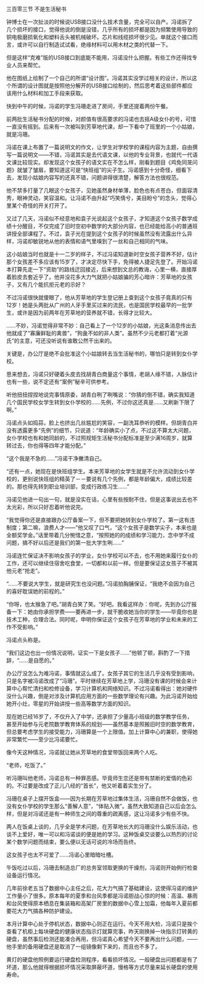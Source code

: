 

三百零三节 不是生活秘书

钟博士在一次扯淡的时候说USB接口没什么技术含量，完全可以自产。冯诺拆了几个损坏的接口，觉得他说的倒是没错，几乎所有的损坏都是因为频繁使用导致的铜电极磨损氧化和塑料舌头被机械破坏。芯片和线缆损坏很少见。单就这个接口而言，或许可以自行制造试试看，绝缘材料可以用木材之类的代替一下。

但是这样“克难”版的USB接口到底能不能用，冯诺没什么把握。有些工作还得找专业人员来帮忙。

他在图纸上绘制了一个自己的所谓“设计图”。冯诺其实没学过相关的设计，所以这个所谓的设计图就是按照他分解开的USB接口绘制的，然后思考着这些部件都应该用什么材料和加工手段来获取。

快到中午的时候，冯诺的学生冯珊走进了房间，手里还提着两份午餐。

前两批生活秘书分配的时候，对颜值有很高要求的冯诺也去摇A级女仆的号，可惜一直没有摇到。后来有一次被叫到芳草地代课，却一下看中了班里的一个小姑娘，就是冯珊。

冯诺在课上布置了一篇说明文的作文，让学生对学校学的课程内容为主题，自由撰写一篇说明文――不错，冯诺其实是去代语文课，以他的专业背景，也就代一代语文课比较现实。却发现这个女孩子的语文实在不怎么样，刚看到题目《鸡免同茏问题》就皱了皱眉，要知道这可是“快班组”的尖子生。冯诺感到十分奇怪，细看下去，发现小姑娘内容写的还真不错，问题讲得很清楚，解答方法也很规范。

他不禁多打量了几眼这个女孩子，见她虽然身材单薄，脸色也有点苍白，但面容清秀，眼神灵动，笑容温和。让冯诺不由升起“巧笑倩兮，美目盼兮”的念头，觉得心里某个奇怪的开关打开了。

又过了几天，冯诺似不经意地和袁子光说起这个女孩子，才知道这个女孩子数学成绩十分醒目，不仅完成了旧时空初中数学的大部分内容，也已经能给高小的普通班讲授全部课程了。不过，袁子光在提到这个女孩子的时候虽然没有流露出什么异样，冯诺却敏锐地从他的表情和语气里嗅到了一丝和自己相同的气味。

这小姑娘当时也就是十一二岁的样子，不过冯诺知道新时空女孩子营养不好，估计那个女孩差不多应该有15岁了，才决定尽快下手，免得被人捷足先登了。开始冯诺本打算先走一下“资助”的路线迂回接近，后来想到文总的教诲，心里一横，直接厚着脸皮去套近乎了。他并没花多大力气就把小姑娘骗的芳心暗许：芳草地的女孩子，又有几个能抗拒元老的示好？

不过冯诺很快就傻眼了，他从芳草地的学生登记册上查到这个女孩子竟真的只有12岁！她是头两批从广州的人牙手里买过来的流民，也是国民学校最早的一批学生，或许是因为前两年在芳草地的营养就不错，长得才比较大。

……不妙，冯诺觉得非常不妙：自己看上了一个12岁的小姑娘，光这条消息传出去他就成了“寡廉鲜耻的禽兽”，“狗彘不如的非人类”。虽然不少元老都打着“光源氏”的主意，可还没听说有谁敢公然干出来的。

关键是，办公厅是绝不会批准这个小姑娘转去当生活秘书的，哪怕只是转到女仆学校。

思来想去，冯诺只好硬着头皮去找胡青白商量这个事情，老胡人缘不错，人脉估计也有一些，说不定还有“案例”秘辛可供参考。

听他扭扭捏捏地说完事情原委，胡青白咧了咧嘴说：“你猜的倒不错，确实我知道几个国民学校女学生转到女仆学校的……先例，不过你这还真是……又刷新下限了啊。”

冯诺点头如捣蒜，脸上也挤出几丝尴尬的笑容，一副洗耳恭听的模样。但胡青白并没有透露更多“先例”的细节，只说道：“年龄确实小了点，不过这不算太大问题，女仆学校也有和她同龄的，不过照规矩生活秘书分配标准是至少满16周岁，就算转过去，你也得等四年才能分配。”

“这个我是不急的……”冯诺干净撇清自己。

“还有一点，她现在是快班组学生。本来芳草地的女学生就是不允许流动到女仆学校的，更别说快班组的精英了－－要说有几个先例，都是年龄偏大，成绩比较差的。那也得先转到职业培训部，变成行政练习生……”

冯诺见他进一句出一句，就是没实在话，心里有些按耐不住，但是这事说出去也不太光彩，所以只好忍着听他说完。

“我觉得你还是直接跟办公厅备案一下，但不要把她转到女仆学校了。第一这有违制度；第二嘛，浪费人才――”他又叹了口气，“这个女孩子是数学尖子，本来也是全额奖学金。”话里带着几分惋惜之意，“按照她的的成绩和学习能力，念中学不成问题，搞不好以后还是我们的第一批大学生咧……”

冯诺连忙保证决不影响女孩子的学业，女仆学校可以不去，也不用她来履行女仆的工作，还可以继续住宿舍吃食堂，一切都和以前一样。但是要保证这女孩子不被其他元老“抢走”。

“……不要说大学生，就是研究生也没问题。”冯诺拍胸脯保证，“我绝不会因为自己的喜好耽误她的前程的。”

“你呀，也太猴急了吧。”胡青白笑了笑。“好吧。我看这样办：你呢，先到办公厅报备一下：她由你承担学费――要再进一步，就干脆收她当你的学生――毕竟你也是技术工种，合理合法。同时呢，申明你保证这个女孩子在芳草地的学业和未来的工作不受影响。”

冯诺点头称是。

“我们这边也出一份情况说明，证实一下是女孩子……”他顿了顿，斟酌了一下措辞，“……是自愿的。”

办公厅没怎么为难冯诺，事情就这么成了。女孩子其它的生活几乎没有受到影响，只是名字被冯诺改成了“冯珊”。平时继续在芳草地上学，冯珊没有课的时候会来计算中心帮忙清扫和检修设备，学习计算机和网络知识。不过冯诺看得出：她对硬件没什么兴趣，倒是对涉及计算机应用方面的一些数学理论有兴趣。为此冯诺开始给她开小灶，零星的开始讲授一些高等数学方面的知识。

现在她已经16岁了，不仅升入了中学，还承担了少量高小班级的数学教学任务，甚至开始参与元老院数学教育体系的规划――虽然基本是照搬旧时空的数学教育，但总要考虑学生的接受能力，冯珊算是一个上限值。加上计算中心的兼职，使得她非常繁忙――至少比冯诺要忙。

像今天这种情况，冯诺就让她从芳草地的食堂带饭回来两个人吃。

“老师，吃饭了。”

听冯珊叫他老师，冯诺总有一种罪恶感。毕竟师生恋还是带有禁断的爱情的色彩的。不过要是改成了正儿八经的“首长”，他又听着着实生分了。

冯珊在桌子上摆开饭盒――因为长期在芳草地过集体生活，冯珊自然不会做饭，也没有女仆学校的学生那么“善解人意”，“体贴入微”。虽然大致知道自己以后会怎么样，但是对冯诺还是有一种师生之间的尊重的疏离感，这让冯诺多少有些不快。

两人在饭桌上谈的，几乎全是学术问题，在芳草地长大的冯珊没什么娱乐活动，也谈不上爱好，唯一可以和冯诺谈的便是她的学习。这种饭桌交谈要么以热烈的讨论某个数学问题而结束，要么便以无话可说的冷场而告终。

这女孩子也太不可爱了……冯诺心里暗暗吐槽。

午饭吃过以后，冯珊去制造总厂的总务室领取更换的干燥剂，冯诺则开始例行检查设备运行情况。

几年前徐老五当了数据中心主任之后，花大力气搞了基础建设，这使得冯诺的维护工作量小了很多。原本每年的夏季和台风季都是冯诺胆战心惊的时候：高温、暴雨和台风使得原本栖息在集装箱和高架厂房里的数据中心雪上加霜，他每年入夏前都要花大力气搞各种防护建设。

本月计算中心处于停机状态，数据中心则正在运行。今天不用大检，冯诺只是挨个查看了机柜上每块硬盘的健康状态指示灯就算完事，昨天刚换掉一块指示灯转黄的硬盘，虽然事后检测还能凑合再用，但冯诺真心希望今天不要再出什么问题，——他手里的备用硬盘还是取消了一组镜像剩下来的，而且也不多了。

黄灯的硬盘他照例要运行硬盘检测程序，看看损坏情况。一般硬盘出问题都是有了坏道，那么他就得根据损坏情况采取屏蔽坏道，慢格等方式尽量来延长硬盘的使用寿命。

